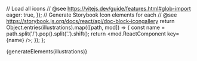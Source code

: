 // Load all icons
// @see https://vitejs.dev/guide/features.html#glob-import
  eager: true,
});
// Generate Storybook Icon elements for each
// @see https://storybook.js.org/docs/react/api/doc-block-icongallery
  return Object.entries(illustrations).map(([path, mod]) => {
    const name = path.split('/').pop().split('.').shift();
    return <mod.ReactComponent key={name} />;
  });
};

<Meta title="Assets/Illustrations" />

<Title>Illustrations</Title>

{generateElements(illustrations)}
